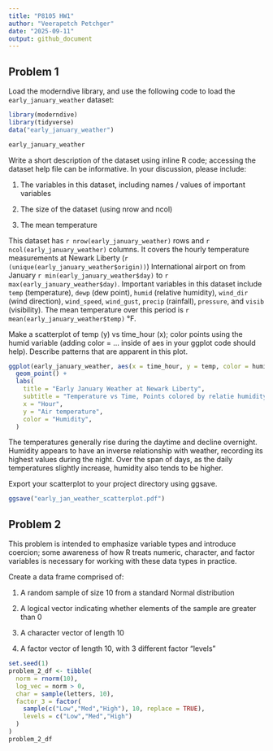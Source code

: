 ```yaml
---
title: "P8105 HW1"
author: "Veerapetch Petchger"
date: "2025-09-11"
output: github_document
---
```


## Problem 1
Load the moderndive library, and use the following code to load the `early_january_weather` dataset:
```r
library(moderndive)
library(tidyverse)
data("early_january_weather")
```

```r
early_january_weather
```

Write a short description of the dataset using inline R code; accessing the dataset help file can be informative. In your discussion, please include:

1) The variables in this dataset, including names / values of important variables

2) The size of the dataset (using nrow and ncol)

3) The mean temperature

This dataset has `r nrow(early_january_weather)` rows and `r ncol(early_january_weather)` columns. It covers the hourly temperature measurements at Newark Liberty (`r (unique(early_january_weather$origin))`) International airport on from January `r min(early_january_weather$day)` to `r max(early_january_weather$day)`. Important variables in this dataset include `temp` (temperature), `dewp` (dew point), `humid` (relative humidity), `wind_dir` (wind direction), `wind_speed`, `wind_gust`, `precip` (rainfall), `pressure`, and `visib` (visibility). The mean temperature over this period is `r mean(early_january_weather$temp)` °F.

Make a scatterplot of temp (y) vs time_hour (x); color points using the humid variable (adding color = ... inside of aes in your ggplot code should help). Describe patterns that are apparent in this plot.

```r
ggplot(early_january_weather, aes(x = time_hour, y = temp, color = humid)) +
  geom_point() +
  labs(
    title = "Early January Weather at Newark Liberty",
    subtitle = "Temperature vs Time, Points colored by relatie humidity",
    x = "Hour",
    y = "Air temperature",
    color = "Humidity",
  )
```
The temperatures generally rise during the daytime and decline overnight. Humidity appears to have an inverse relationship with weather, recording its highest values during the night. Over the span of days, as the daily temperatures slightly increase, humidity also tends to be higher.

Export your scatterplot to your project directory using ggsave.
  
```r
ggsave("early_jan_weather_scatterplot.pdf")
```

## Problem 2
This problem is intended to emphasize variable types and introduce coercion; some awareness of how R treats numeric, character, and factor variables is necessary for working with these data types in practice.

Create a data frame comprised of:

1) A random sample of size 10 from a standard Normal distribution

2) A logical vector indicating whether elements of the sample are greater than 0

3) A character vector of length 10

4) A factor vector of length 10, with 3 different factor “levels”

```r
set.seed(1)
problem_2_df <- tibble(
  norm = rnorm(10),
  log_vec = norm > 0,
  char = sample(letters, 10),
  factor_3 = factor(
    sample(c("Low","Med","High"), 10, replace = TRUE),
    levels = c("Low","Med","High")
  )
)
problem_2_df
```


